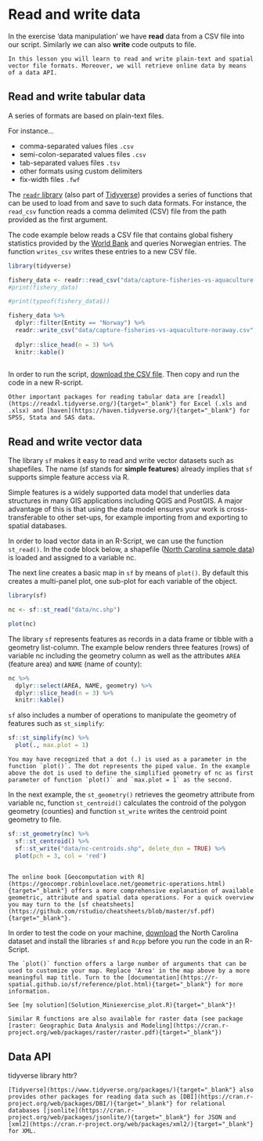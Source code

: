 # Read and write data

In the exercise 'data manipulation' we have **read** data from a CSV file into our script. Similarly we can also **write** code outputs to file.   

```block2

In this lesson you will learn to read and write plain-text and spatial vector file formats. Moreover, we will retrieve online data by means of a data API.

```

## Read and write tabular data

A series of formats are based on plain-text files.

For instance...

- comma-separated values files `.csv`
- semi-colon-separated values files `.csv`
- tab-separated values files `.tsv`
- other formats using custom delimiters
- fix-width files `.fwf`

The [`readr` library](https://readr.tidyverse.org/){target="_blank"} (also part of [Tidyverse](https://www.tidyverse.org/packages/#import){target="_blank"}) provides a series of functions that can be used to load from and save to such data formats. For instance, the `read_csv` function reads a comma delimited (CSV) file from the path provided as the first argument. 

The code example below reads a CSV file that contains global fishery statistics provided by the [World Bank](https://datacatalog.worldbank.org/dataset/world-development-indicators){target="_blank"} and queries Norwegian entries. The function `writes_csv`  writes these entries to a new CSV file.  

```r

library(tidyverse)

fishery_data <- readr::read_csv("data/capture-fisheries-vs-aquaculture.csv")
#print(fishery_data)

#print(typeof(fishery_data$))

fishery_data %>%
  dplyr::filter(Entity == "Norway") %>%
  readr::write_csv("data/capture-fisheries-vs-aquaculture-noraway.csv", append=FALSE) %>%
  
  dplyr::slice_head(n = 3) %>%
  knitr::kable()
  
```

In order to run the script, [download the CSV file](data/capture-fisheries-vs-aquaculture.csv){target="_blank"}. Then copy and run the code in a new R-script.

```block2
Other important packages for reading tabular data are [readxl](https://readxl.tidyverse.org/){target="_blank"} for Excel (.xls and .xlsx) and [haven](https://haven.tidyverse.org/){target="_blank"} for SPSS, Stata and SAS data.  
```

## Read and write vector data

The library `sf` makes it easy to read and write vector datasets such as shapefiles. The name (sf stands for **simple features**) already implies that `sf` supports simple feature access via R.

Simple features is a widely supported data model that underlies data structures in many GIS applications including QGIS and PostGIS. A major advantage of this is that using the data model ensures your work is cross-transferable to other set-ups, for example importing from and exporting to spatial databases.

In order to load vector data in an R-Script, we can use the function `st_read()`. In the code block below, a shapefile ([North Carolina sample data](https://r-spatial.github.io/sf/reference/nc.html){target="_blank"}) is loaded and assigned to a variable nc. 

The next line creates a basic map in `sf` by means of `plot()`. By default this creates a multi-panel plot, one sub-plot for each variable of the object. 

```r

library(sf)

nc <- sf::st_read("data/nc.shp")

plot(nc)

```

The library `sf` represents features as records in a data frame or tibble with a geometry list-column. The example below renders three features (rows) of variable nc including the geometry column as well as the attributes `AREA` (feature area) and `NAME` (name of county):  

```r

nc %>%
  dplyr::select(AREA, NAME, geometry) %>%
  dplyr::slice_head(n = 3) %>%
  knitr::kable()

```

`sf` also includes a number of operations to manipulate the geometry of features such as `st_simplify`:  

```r

sf::st_simplify(nc) %>%
  plot(., max.plot = 1)

```

```block2

You may have recognized that a dot (.) is used as a parameter in the function `plot()`. The dot represents the piped value. In the example above the dot is used to define the simplified geometry of nc as first parameter of function `plot()` and `max.plot = 1` as the second.  

```

In the next example, the `st_geometry()` retrieves the geometry attribute from variable nc, function `st_centroid()` calculates the controid of the polygon geometry (counties) and function `st_write` writes the centroid point geometry to file. 

```r

sf::st_geometry(nc) %>%
  sf::st_centroid() %>%
  sf::st_write("data/nc-centroids.shp", delete_dsn = TRUE) %>%
  plot(pch = 3, col = 'red') 
  
```

```block2
The online book [Geocomputation with R](https://geocompr.robinlovelace.net/geometric-operations.html){target="_blank"} offers a more comprehensive explanation of available geometric, attribute and spatial data operations. For a quick overview you may turn to the [sf cheatsheets](https://github.com/rstudio/cheatsheets/blob/master/sf.pdf){target="_blank"}. 
```

In order to test the code on your machine, [download](data/nc-centroids.shp){target="_blank"} the North Carolina dataset and install the libraries `sf` and `Rcpp` before you run the code in an R-Script.   

```block2

The `plot()` function offers a large number of arguments that can be used to customize your map. Replace 'Area' in the map above by a more meaningful map title. Turn to the [documentation](https://r-spatial.github.io/sf/reference/plot.html){target="_blank"} for more information.    

See [my solution](Solution_Miniexercise_plot.R){target="_blank"}!

```

```block2
Similar R functions are also available for raster data (see package [raster: Geographic Data Analysis and Modeling](https://cran.r-project.org/web/packages/raster/raster.pdf){target="_blank"}) 
```

## Data API

tidyverse library httr?


```block2

[Tidyverse](https://www.tidyverse.org/packages/){target="_blank"} also provides other packages for reading data such as [DBI](https://cran.r-project.org/web/packages/DBI/){target="_blank"} for relational databases [jsonlite](https://cran.r-project.org/web/packages/jsonlite/){target="_blank"} for JSON and [xml2](https://cran.r-project.org/web/packages/xml2/){target="_blank"} for XML. 

```


